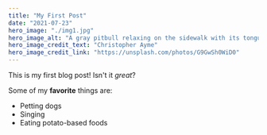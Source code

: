 ```yaml
---
title: "My First Post"
date: "2021-07-23"
hero_image: "./img1.jpg"
hero_image_alt: "A gray pitbull relaxing on the sidewalk with its tongue hanging out"
hero_image_credit_text: "Christopher Ayme"
hero_image_credit_link: "https://unsplash.com/photos/G9GwSh0WiD0"
---
```


This is my first blog post! Isn't it *great*?

Some of my **favorite** things are:

* Petting dogs
* Singing
* Eating potato-based foods